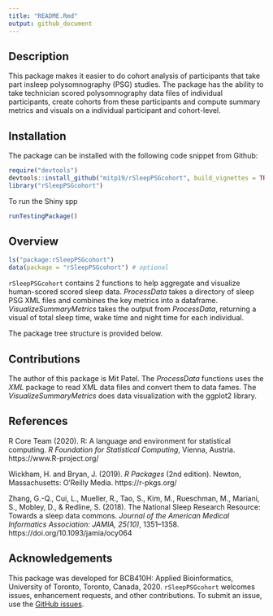 ```yaml
---
title: "README.Rmd"
output: github_document
---
```


## Description
This package makes it easier to do cohort analysis of participants that take part insleep polysomnography (PSG) studies. The package has the ability to take technician scored polysomnography data files of individual participants, create cohorts from these participants and compute summary metrics and visuals on a individual participant and cohort-level.

## Installation 
The package can be installed with the following code snippet from Github: 

```r
require("devtools")
devtools::install_github("mitp19/rSleepPSGcohort", build_vignettes = TRUE)
library("rSleepPSGcohort")
```

To run the Shiny spp
```r
runTestingPackage()
```


## Overview 
```r
ls("package:rSleepPSGcohort")
data(package = "rSleepPSGcohort") # optional
```

`rSleepPSGcohort` contains 2 functions to help aggregate and visualize human-scored scored sleep data. *ProcessData* takes a directory of sleep PSG XML files and combines the key
metrics into a dataframe. *VisualizeSummaryMetrics* takes the output from *ProcessData*, returning a visual of total sleep time, wake time and night time for each individual. 

The package tree structure is provided below.


## Contributions
The author of this package is Mit Patel. The *ProcessData* functions uses the *XML* package to read XML data files and convert them to data fames. The *VisualizeSummaryMetrics* does data visualization with the ggplot2 library.  


## References
R Core Team (2020). R: A language and environment for statistical computing. _R Foundation for Statistical Computing_, Vienna, Austria. https://www.R-project.org/
  
Wickham, H. and Bryan, J. (2019). *R Packages* (2nd edition). Newton, Massachusetts: O'Reilly Media. https://r-pkgs.org/

Zhang, G.-Q., Cui, L., Mueller, R., Tao, S., Kim, M., Rueschman, M., Mariani, S., Mobley, D., & Redline, S. (2018). The National Sleep Research Resource: Towards a sleep data commons. _Journal of the American Medical Informatics Association: JAMIA, 25(10)_, 1351–1358. https://doi.org/10.1093/jamia/ocy064


## Acknowledgements 
This package was developed for BCB410H: Applied Bioinformatics, University of Toronto, Toronto, Canada, 2020. `rSleepPSGcohort` welcomes issues, enhancement requests, and other contributions. To submit an issue, use the [GitHub issues](https://github.com/mitp19/rSleepPSGcohort/issues).
